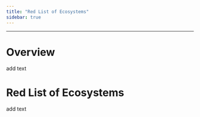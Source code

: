 ```yaml
---
title: "Red List of Ecosystems"
sidebar: true
---
```


------------------------------------------------------------------------

# Overview

add text

# Red List of Ecosystems

add text
